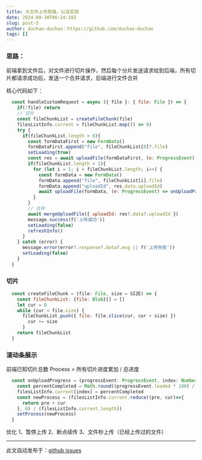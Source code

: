 ```yaml
---
title: 大文件上传思路，以及实现
date: 2024-09-30T06:24:18Z
slug: post-5
author: duchao-duchao：https://github.com/duchao-duchao
tags: []
---
```


### 思路：

前端拿到文件后，对文件进行切片操作，然后每个分片发送请求给到后端，所有切片都请求成功后，发送一个合并请求，后端进行文件合并

核心代码如下：
```js
  const handleCustomRequest = async ({ file }: { file: File }) => {  
    if(!file) return
    // 切片
    const fileChunkList = createFileChunk(file)
    filesListInfo.current = fileChunkList.map(() => 0)
    try {
      if(fileChunkList.length > 0){
        const formDataFirst = new FormData()
        formDataFirst.append("file", fileChunkList[0]?.file)
        setLoading(true)
        const res = await uploadFile(formDataFirst, (e: ProgressEvent) => onUploadProgress(e, 0))
        if(fileChunkList.length > 1){
          for (let i = 1; i < fileChunkList.length; i++) {  
            const formData = new FormData()
            formData.append("file", fileChunkList[i].file)
            formData.append("uploadId", res.data.uploadId)
            await uploadFile(formData, (e: ProgressEvent) => onUploadProgress(e, i))
          }
        }
        // 合并
        await mergeUploadFile({ uploadId: res?.data?.uploadId })
        message.success(f('上传成功'))
        setLoading(false)
        refreshInfo()
      }
    } catch (error) {
      message.error(error?.response?.data?.msg || f('上传失败'))
      setLoading(false)
    }
  }
```

### 切片
```js
  const createFileChunk = (file: File, size = SIZE) => {
    const fileChunkList: {file: Blob}[] = []
    let cur = 0
    while (cur < file.size) {
      fileChunkList.push({ file: file.slice(cur, cur + size) })
        cur += size
      }
    return fileChunkList
  }
```

### 滚动条展示
前端已知切片总数
Process = 所有切片进度累加 /  总进度
```js
  const onUploadProgress = (progressEvent: ProgressEvent, index: Number) => {
    const percentCompleted = Math.round((progressEvent.loaded * 100) / progressEvent.total)
    filesListInfo.current[index] = percentCompleted
    const newProcess = (filesListInfo.current.reduce((pre, cur)=>{
      return pre + cur
    }, 0) / (filesListInfo.current.length))
    setProcess(newProcess)
  }
```

优化
1、暂停上传
2、断点续传
3、文件秒上传（已经上传过的文件）


---
此文自动发布于：<a href="https://github.com/duchao-duchao/dc-blog/issues/5" target="_blank">github issues</a>
